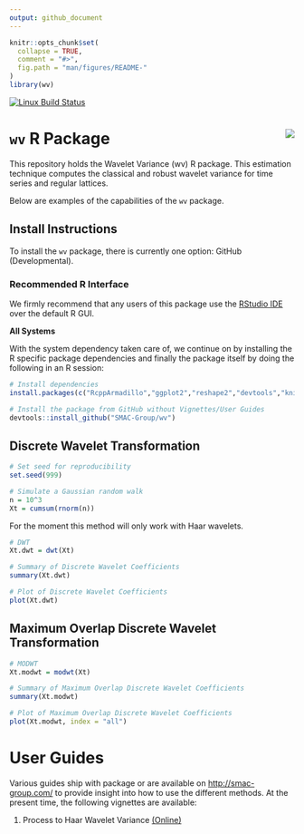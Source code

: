 ```yaml
---
output: github_document
---
```



<!-- README.md is generated from README.Rmd. Please edit that file -->

```r
knitr::opts_chunk$set(
  collapse = TRUE,
  comment = "#>",
  fig.path = "man/figures/README-"
)
library(wv)
```

[![Linux Build Status](https://travis-ci.org/SMAC-Group/wv.svg?branch=master)](https://travis-ci.org/SMAC-Group/wv)

# `wv` R Package <img src="man/figures/logo.png" align="right" />


This repository holds the Wavelet Variance (wv) R package. This estimation technique computes the classical and robust wavelet variance for time series and regular lattices.

Below are examples of the capabilities of the `wv` package.


## Install Instructions

To install the `wv` package, there is currently one option: GitHub (Developmental).

### Recommended R Interface

We firmly recommend that any users of this package use the [RStudio IDE](https://www.rstudio.com/products/rstudio/download/) over the default R GUI.

**All Systems**

With the system dependency taken care of, we continue on by installing the R specific package dependencies and finally the package itself by doing the following in an R session: 

```r
# Install dependencies
install.packages(c("RcppArmadillo","ggplot2","reshape2","devtools","knitr","rmarkdown"))

# Install the package from GitHub without Vignettes/User Guides
devtools::install_github("SMAC-Group/wv")
```

## Discrete Wavelet Transformation

```r
# Set seed for reproducibility 
set.seed(999)

# Simulate a Gaussian random walk
n = 10^3
Xt = cumsum(rnorm(n))
```

For the moment this method will only work with Haar wavelets. 

```r
# DWT
Xt.dwt = dwt(Xt)

# Summary of Discrete Wavelet Coefficients 
summary(Xt.dwt)

# Plot of Discrete Wavelet Coefficients
plot(Xt.dwt)
```

## Maximum Overlap Discrete Wavelet Transformation

```r
# MODWT
Xt.modwt = modwt(Xt)

# Summary of Maximum Overlap Discrete Wavelet Coefficients 
summary(Xt.modwt)

# Plot of Maximum Overlap Discrete Wavelet Coefficients
plot(Xt.modwt, index = "all")
```

# User Guides

Various guides ship with package or are available on <http://smac-group.com/> to provide insight into how to use the different methods. At the present time, the following vignettes are available:

1. Process to Haar Wavelet Variance [(Online)](https://smac-group.com/computing/2016/05/23/process-to-haar-wavelet-variance-formulae.html)